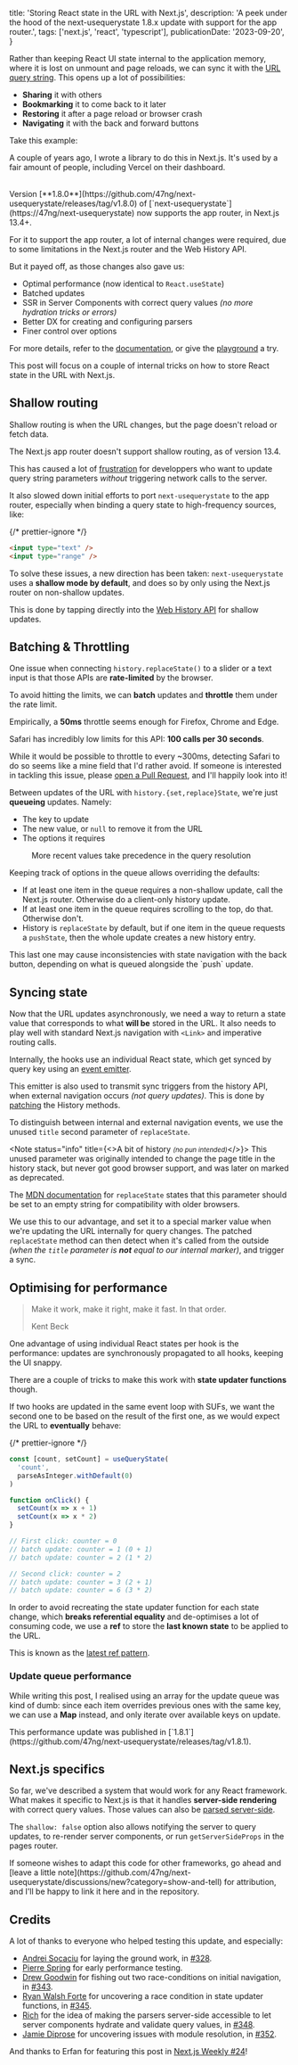   title: 'Storing React state in the URL with Next.js',
  description:
    'A peek under the hood of the next-usequerystate 1.8.x update with support for the app router.',
  tags: ['next.js', 'react', 'typescript'],
  publicationDate: '2023-09-20',
}


Rather than keeping React UI state internal to the application memory, where it is lost on unmount and page reloads,
we can sync it with the [URL query string](https://en.wikipedia.org/wiki/Query_string).
This opens up a lot of possibilities:

- **Sharing** it with others
- **Bookmarking** it to come back to it later
- **Restoring** it after a page reload or browser crash
- **Navigating** it with the back and forward buttons

Take this example:


<Demo />

A couple of years ago, I wrote a library to do this in Next.js. It's used
by a fair amount of people, including Vercel on their dashboard.

<NpmPackage
  pkg="next-usequerystate"
  repo="47ng/next-usequerystate"
  accent="text-indigo-500 dark:text-indigo-400"
/>

<br />

<Note status="success" title="Announcement" icon={FiPackage}>
  Version
  [**1.8.0**](https://github.com/47ng/next-usequerystate/releases/tag/v1.8.0) of
  [`next-usequerystate`](https://47ng/next-usequerystate) now supports the app
  router, in Next.js 13.4+.
</Note>

For it to support the app router, a lot of internal changes were required, due
to some limitations in the Next.js router and the Web History API.

But it payed off, as those changes also gave us:

- Optimal performance (now identical to `React.useState`)
- Batched updates
- SSR in Server Components with correct query values _(no more hydration tricks or errors)_
- Better DX for creating and configuring parsers
- Finer control over options

For more details, refer to the [documentation](https://github.com/47ng/next-usequerystate#readme),
or give the [playground](https://next-usequerystate.vercel.app/) a try.

This post will focus on a couple of internal tricks on how to store React
state in the URL with Next.js.

## Shallow routing

<Note status="info" title="Definition">
  Shallow routing is when the URL changes, but the page doesn't reload or fetch
  data.
</Note>

The Next.js app router doesn't support shallow routing, as of version 13.4.

This has caused a lot of [frustration](https://github.com/vercel/next.js/discussions/48110)
for developpers who want to update query string parameters _without_ triggering
network calls to the server.

It also slowed down initial efforts to port `next-usequerystate` to the app router,
especially when binding a query state to high-frequency sources, like:

{/* prettier-ignore */}
```html
<input type="text" />
<input type="range" />
```

To solve these issues, a new direction has been taken: `next-usequerystate` uses
a **shallow mode by default**, and does so by only using the Next.js router
on non-shallow updates.

This is done by tapping directly into the [Web History API](https://developer.mozilla.org/en-US/docs/Web/API/History_API/Working_with_the_History_API)
for shallow updates.

## Batching & Throttling

One issue when connecting `history.replaceState()` to a slider or a text input
is that those APIs are **rate-limited** by the browser.

To avoid hitting the limits, we can **batch** updates and **throttle** them under the
rate limit.

Empirically, a **50ms** throttle seems enough for Firefox, Chrome and Edge.

<Note status="warning" title="Note for Safari users">

Safari has incredibly low limits for this API: **100 calls per 30 seconds**.

While it would be possible to throttle to every ~300ms, detecting Safari to do so
seems like a mine field that I'd rather avoid. If someone is interested in tackling
this issue, please [open a Pull Request](https://github.com/47ng/next-usequerystate/fork),
and I'll happily look into it!

</Note>

Between updates of the URL with `history.{set,replace}State`, we're just **queueing**
updates. Namely:

- The key to update
- The new value, or `null` to remove it from the URL
- The options it requires


<figure>
  <UpdateQueue
    className="w-full dark:invert dark:hue-rotate-180"
    height={null}
  />
  <figcaption>
    More recent values take precedence in the query resolution
  </figcaption>
</figure>

Keeping track of options in the queue allows overriding the defaults:

- If at least one item in the queue requires a non-shallow update, call the Next.js router.
  Otherwise do a client-only history update.
- If at least one item in the queue requires scrolling to the top, do that. Otherwise don't.
- History is `replaceState` by default, but if one item in the queue requests a `pushState`,
  then the whole update creates a new history entry.

<Note status="warning">
  This last one may cause inconsistencies with state navigation with the back
  button, depending on what is queued alongside the `push` update.
</Note>

## Syncing state

Now that the URL updates asynchronously, we need a way to return a state value
that corresponds to what **will be** stored in the URL. It also needs to play
well with standard Next.js navigation with `<Link>` and imperative routing calls.

Internally, the hooks use an individual React state, which get synced by query key
using an [event emitter](https://github.com/developit/mitt).

This emitter is also used to transmit sync triggers from the history API, when
external navigation occurs _(not query updates)_. This is done by [patching](https://github.com/47ng/next-usequerystate/blob/32c764403b86ced7a676470eb4bce4f5c6697945/src/lib/sync.ts#L28-L81)
the History methods.

To distinguish between internal and external navigation events, we use the
unused `title` second parameter of `replaceState`.

<Note status="info" title={<>A bit of history <small><em>(no pun intended)</em></small></>}>
  This unused parameter was originally intended to change the page title in the
  history stack, but never got good browser support, and was later on marked as
  deprecated.

The [MDN documentation](https://developer.mozilla.org/en-US/docs/Web/API/History/replaceState#parameters) for `replaceState` states that this parameter should be
set to an empty string for compatibility with older browsers.

</Note>

We use this to our advantage, and set it to a special marker value when we're
updating the URL internally for query changes. The patched `replaceState` method
can then detect when it's called from the outside _(when the `title` parameter
is **not** equal to our internal marker)_, and trigger a sync.

## Optimising for performance

> Make it work, make it right, make it fast. In that order.
>
> <figcaption>Kent Beck</figcaption>

One advantage of using individual React states per hook is the performance:
updates are synchronously propagated to all hooks, keeping the UI snappy.

There are a couple of tricks to make this work with **state updater functions** though.

If two hooks are updated in the same event loop with SUFs, we want the second one
to be based on the result of the first one, as we would expect the URL to
**eventually** behave:

{/* prettier-ignore */}
```ts
const [count, setCount] = useQueryState(
  'count',
  parseAsInteger.withDefault(0)
)

function onClick() {
  setCount(x => x + 1)
  setCount(x => x * 2)
}

// First click: counter = 0
// batch update: counter = 1 (0 + 1)
// batch update: counter = 2 (1 * 2)

// Second click: counter = 2
// batch update: counter = 3 (2 + 1)
// batch update: counter = 6 (3 * 2)
```

In order to avoid recreating the state updater function for each state change,
which **breaks referential equality** and de-optimises a lot of consuming code,
we use a **ref** to store the **last known state** to be applied to the URL.

This is known as the [latest ref pattern](https://epicreact.dev/the-latest-ref-pattern-in-react/).

### Update queue performance

While writing this post, I realised using an array for the update queue was kind
of dumb: since each item overrides previous ones with the same key, we can use
a **Map** instead, and only iterate over available keys on update.

<Note status="success">
  This performance update was published in
  [`1.8.1`](https://github.com/47ng/next-usequerystate/releases/tag/v1.8.1).
</Note>

## Next.js specifics

So far, we've described a system that would work for any React framework.
What makes it specific to Next.js is that it handles **server-side rendering**
with correct query values. Those values can also be
[parsed server-side](https://github.com/47ng/next-usequerystate#using-parsers-in-server-components).

The `shallow: false` option also allows notifying the server to query updates,
to re-render server components, or run `getServerSideProps` in the pages router.

<Note>
  If someone wishes to adapt this code for other frameworks, go ahead and [leave
  a little
  note](https://github.com/47ng/next-usequerystate/discussions/new?category=show-and-tell)
  for attribution, and I'll be happy to link it here and in the repository.
</Note>

## Credits

A lot of thanks to everyone who helped testing this update, and especially:

- [Andrei Socaciu](https://github.com/andreisocaciu) for laying the
  ground work, in [#328](https://github.com/47ng/next-usequerystate/pull/328).
- [Pierre Spring](https://fosstodon.org/@caillou) for early performance testing.
- [Drew Goodwin](https://github.com/tacomanator) for fishing out two race-conditions
  on initial navigation, in [#343](https://github.com/47ng/next-usequerystate/discussions/343#discussioncomment-6975945).
- [Ryan Walsh Forte](https://github.com/ryan-walsh-forte) for uncovering a race
  condition in state updater functions, in [#345](https://github.com/47ng/next-usequerystate/issues/345).
- [Rich](https://github.com/r1chm8) for the idea of making the parsers
  server-side accessible to let server components hydrate and validate query values,
  in [#348](https://github.com/47ng/next-usequerystate/discussions/348).
- [Jamie Diprose](https://github.com/jdddog) for uncovering issues with module
  resolution, in [#352](https://github.com/47ng/next-usequerystate/discussions/352).

And thanks to Erfan for featuring this post in [Next.js Weekly \#24](https://nextjsweekly.com/issues/24)!
